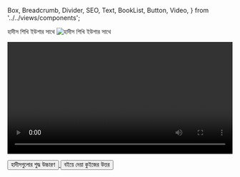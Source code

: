   Box,
  Breadcrumb,
  Divider,
  SEO,
  Text,
  BookList,
  Button,
  Video,
} from '../../views/components';

<SEO pageTitle="হাদীস শিখি ইউশার সাথে" />
<Box maxWidth={960} margin="0 auto" padding={{ xs: 3, sm: 4 }}>

<Text variant="h2" textAlign="center">
  হাদীস শিখি ইউশার সাথে
</Text>
<Divider />
<Breadcrumb
  links={[
    { url: '/', name: 'নীড়পাতা' },
    { url: '/study-materials/', name: 'শিক্ষাপোকরণ' },
  ]}
/>
<Divider />

<img src="/assets/images/book_mockup2.png" alt="হাদীস শিখি ইউশার সাথে" />

<Video
  videoSrcURL="https://www.youtube.com/embed/ALAvfpkkTlw"
  videoTitle="হাদীস শিখি ইউশার সাথে"
  frameWidth="720px"
  frameHeight="504px"
  width="100%"
  mb={4}
  mt={4}
/>

<Box textAlign="center" mb={4}>
  <a
    href="https://www.youtube.com/watch?v=ALAvfpkkTlw"
    target="_blank"
    rel="noreferrer noopener"
  >
    <Button variant="primary">হাদীসগুলোর শুদ্ধ উচ্চারণ</Button>
  </a>
</Box>

<Box textAlign="center" mb={4}>
  <a
    href="https://drive.google.com/drive/folders/1WUZpECLS1Maz6kxQlm8HL-nnXPIuC4La?usp=sharing"
    target="_blank"
    rel="noreferrer noopener"
  >
    <Button variant="primary">বইয়ে দেয়া কুইজের উত্তর</Button>
  </a>
</Box>

</Box>
